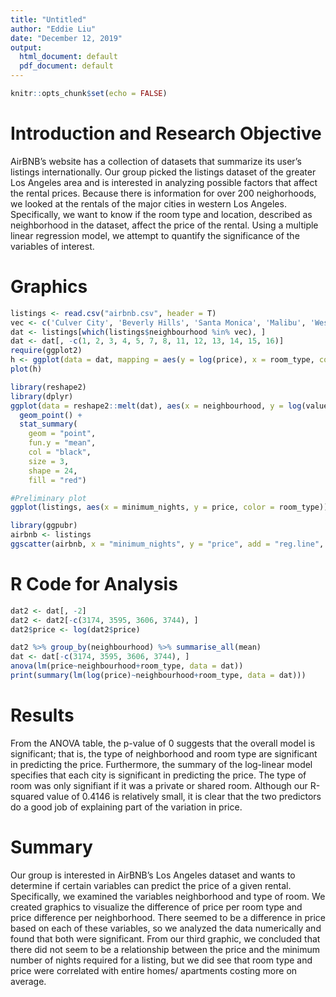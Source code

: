 ---
title: "Untitled"
author: "Eddie Liu"
date: "December 12, 2019"
output:
  html_document: default
  pdf_document: default
---

```{r setup, include=FALSE}
knitr::opts_chunk$set(echo = FALSE)
```


# Introduction and Research Objective

AirBNB's website has a collection of datasets that summarize its user's listings internationally. Our group picked the listings dataset of the greater Los Angeles area and is interested in analyzing possible factors that affect the rental prices. Because there is information for over 200 neighorhoods, we looked at the rentals of the major cities in western Los Angeles. Specifically, we want to know if the room type and location, described as neighborhood in the dataset, affect the price of the rental. Using a multiple linear regression model, we attempt to quantify the significance of the variables of interest. 


# Graphics

```{r, fig.align='center', fig.cap='Price for each room type and neighborhood', fig.height=6, fig.width = 12, warning=F, message=F}
listings <- read.csv("airbnb.csv", header = T)
vec <- c('Culver City', 'Beverly Hills', 'Santa Monica', 'Malibu', 'West Hollywood', 'Westwood', 'Westchester', 'Venice', 'Sawtelle', 'Century City')
dat <- listings[which(listings$neighbourhood %in% vec), ] 
dat <- dat[, -c(1, 2, 3, 4, 5, 7, 8, 11, 12, 13, 14, 15, 16)]
require(ggplot2)
h <- ggplot(data = dat, mapping = aes(y = log(price), x = room_type, color = neighbourhood)) + geom_point()
plot(h)
```


```{r, warning=F, message=F, fig.height = 8, fig.width = 12, fig.cap ='Average price in each neighborhood', fig.align='center'}
library(reshape2)
library(dplyr)
ggplot(data = reshape2::melt(dat), aes(x = neighbourhood, y = log(value), color = neighbourhood)) + 
  geom_point() +
  stat_summary(
    geom = "point",
    fun.y = "mean",
    col = "black",
    size = 3,
    shape = 24,
    fill = "red")
```

```{r, fig.align='center', fig.cap='Relationship between number of nights, price, and room type', fig.height=6, fig.width = 12, warning=F, message=F}
#Preliminary plot
ggplot(listings, aes(x = minimum_nights, y = price, color = room_type)) + geom_point() + xlab("Minimum # of Nights") + ylab("Price") + ggtitle("Relationship Between Minimum # of Nights and Price") + labs(colour = "Room Type") + theme(plot.title = element_text(hjust = 0.5))
```

```{r, fig.align='center', fig.cap='Correlation Test between minimum nights and price', fig.height=6, fig.width = 12, warning=F, message=F}
library(ggpubr)
airbnb <- listings
ggscatter(airbnb, x = "minimum_nights", y = "price", add = "reg.line", conf.int = TRUE, cor.coef = TRUE, cor.method = "pearson", xlab = "Minimum # of Nights", ylab = "Price")

```


# R Code for Analysis

```{r}
dat2 <- dat[, -2]
dat2 <- dat2[-c(3174, 3595, 3606, 3744), ]
dat2$price <- log(dat2$price)
```


```{r}
dat2 %>% group_by(neighbourhood) %>% summarise_all(mean)
dat <- dat[-c(3174, 3595, 3606, 3744), ]
anova(lm(price~neighbourhood+room_type, data = dat))
print(summary(lm(log(price)~neighbourhood+room_type, data = dat)))
```


# Results

From the ANOVA table, the p-value of 0 suggests that the overall model is significant; that is, the type of neighborhood and room type are significant in predicting the price. Furthermore, the summary of the log-linear model specifies that each city is significant in predicting the price. The type of room was only signifiant if it was a private or shared room. Although our R-squared value of 0.4146 is relatively small, it is clear that the two predictors do a good job of explaining part of the variation in price. 


# Summary

Our group is interested in AirBNB's Los Angeles dataset and wants to determine if certain variables can predict the price of a given rental. Specifically, we examined the variables neighborhood and type of room. We created graphics to visualize the difference of price per room type and price difference per neighborhood. There seemed to be a difference in price based on each of these variables, so we analyzed the data numerically and found that both were significant. From our third graphic, we concluded that there did not seem to be a relationship between the price and the minimum number of nights required for a listing, but we did see that room type and price were correlated with entire homes/ apartments costing more on average. 
